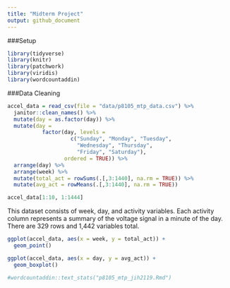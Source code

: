 ```yaml
---
title: "Midterm Project"
output: github_document
---
```


###Setup

```r
library(tidyverse)
library(knitr)
library(patchwork)
library(viridis)
library(wordcountaddin)
```

###Data Cleaning

```r
accel_data = read_csv(file = "data/p8105_mtp_data.csv") %>% 
  janitor::clean_names() %>% 
  mutate(day = as.factor(day)) %>% 
  mutate(day = 
           factor(day, levels = 
                    c("Sunday", "Monday", "Tuesday", 
                      "Wednesday", "Thursday",
                      "Friday", "Saturday"), 
                  ordered = TRUE)) %>% 
  arrange(day) %>% 
  arrange(week) %>% 
  mutate(total_act = rowSums(.[,3:1440], na.rm = TRUE)) %>% 
  mutate(avg_act = rowMeans(.[,3:1440], na.rm = TRUE))

accel_data[1:10, 1:1444]
```

This dataset consists of week, day, and activity variables. Each activity column represents a summary of the voltage signal in a minute of the day. There are 329 rows and 1,442 variables total.

```r
ggplot(accel_data, aes(x = week, y = total_act)) +  
  geom_point()
```

```r
ggplot(accel_data, aes(x = day, y = avg_act)) +  
  geom_boxplot()
```


```r
#wordcountaddin::text_stats("p8105_mtp_jih2119.Rmd")
```


